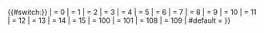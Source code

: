 {{#switch:{{ns:{{{1|{{NAMESPACE}}}}}}}<!-- turns the current namespace or {{{1}}} into the canonical form, for comparison -->
| {{ns:0}} = 0
| {{ns:1}} = 1
| {{ns:2}} = 2
| {{ns:3}} = 3
| {{ns:4}} = 4
| {{ns:5}} = 5
| {{ns:6}} = 6
| {{ns:7}} = 7
| {{ns:8}} = 8
| {{ns:9}} = 9
| {{ns:10}} = 10
| {{ns:11}} = 11
| {{ns:12}} = 12
| {{ns:13}} = 13
| {{ns:14}} = 14
| {{ns:15}} = 15
| {{ns:100}} = 100
| {{ns:101}} = 101
| {{ns:108}} = 108
| {{ns:109}} = 109
| #default = {{error|無法辨識的命名空間代碼，詳見[[Wikipedia:命名空间|命名空间]]}}
}}<noinclude>
{{documentation}}
</noinclude>